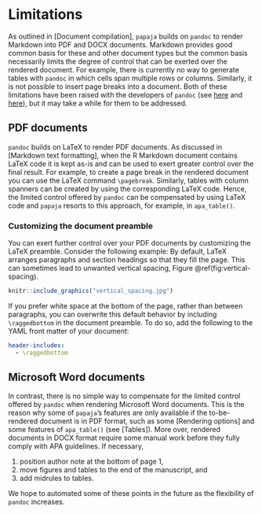 # Limitations

As outlined in [Document compilation], `papaja` builds on `pandoc` to render Markdown into PDF and DOCX documents.
Markdown provides good common basis for these and other document types but the common basis necessarily limits the degree of control that can be exerted over the rendered document.
For example, there is currently no way to generate tables with `pandoc` in which cells span multiple rows or columns.
Similarly, it is not possible to insert page breaks into a document.
Both of these limitations have been raised with the developers of `pandoc` (see [here](https://github.com/jgm/pandoc/issues/1024) and [here](https://github.com/jgm/pandoc/issues/1934)), but it may take a while for them to be addressed.


## PDF documents

`pandoc` builds on LaTeX to render PDF documents.
As discussed in [Markdown text formatting], when the R Markdown document contains LaTeX code it is kept as-is and can be used to exert greater control over the final result.
For example, to create a page break in the rendered document you can use the LaTeX command `\pagebreak`.
Similarly, tables with column spanners can be created by using the corresponding LaTeX code.
Hence, the limited control offered by `pandoc` can be compensated by using LaTeX code and `papaja` resorts to this approach, for example, in `apa_table()`.

### Customizing the document preamble

You can exert further control over your PDF documents by customizing the LaTeX preamble.
Consider the following example:
By default, LaTeX arranges paragraphs and section headings so that they fill the page.
This can sometimes lead to unwanted vertical spacing, Figure \@ref(fig:vertical-spacing).

```r
knitr::include_graphics("vertical_spacing.jpg")
```

If you prefer white space at the bottom of the page, rather than between paragraphs, you can overwrite this default behavior by including `\raggedbottom` in the document preamble.
To do so, add the following to the YAML front matter of your document:

~~~yaml
header-includes:
  - \raggedbottom
~~~


## Microsoft Word documents

In contrast, there is no simple way to compensate for the limited control offered by `pandoc` when rendering Microsoft Word documents.
This is the reason why some of `papaja`'s features are only available if the to-be-rendered document is in PDF format, such as some [Rendering options] and some features of `apa_table()` (see [Tables]).
More over, rendered documents in DOCX format require some manual work before they fully comply with APA guidelines.
If necessary,

1. position author note at the bottom of page 1,
2. move figures and tables to the end of the manuscript, and
3. add midrules to tables.

We hope to automated some of these points in the future as the flexibility of `pandoc` increases.
